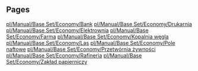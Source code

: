 
== Pages ==
[[pl/Manual/Base Set/Economy/Bank]]
[[pl/Manual/Base Set/Economy/Drukarnia]]
[[pl/Manual/Base Set/Economy/Elektrownia]]
[[pl/Manual/Base Set/Economy/Farma]]
[[pl/Manual/Base Set/Economy/Kopalnia węgla]]
[[pl/Manual/Base Set/Economy/Las]]
[[pl/Manual/Base Set/Economy/Pole naftowe]]
[[pl/Manual/Base Set/Economy/Przetwórnia żywności]]
[[pl/Manual/Base Set/Economy/Rafineria]]
[[pl/Manual/Base Set/Economy/Zakład papierniczy]]
